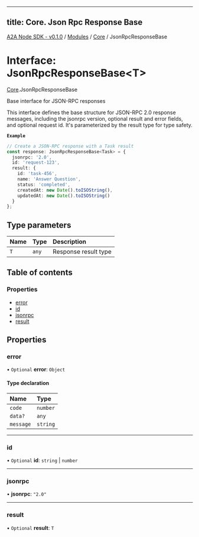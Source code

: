 
---
title: Core. Json Rpc Response Base
---

[A2A Node SDK - v0.1.0](/api-reference/README) / [Modules](/api-reference/modules) / [Core](/api-reference/modules/Core) / JsonRpcResponseBase

# Interface: JsonRpcResponseBase\<T\>

[Core](/api-reference/modules/Core).JsonRpcResponseBase

Base interface for JSON-RPC responses

This interface defines the base structure for JSON-RPC 2.0 response messages,
including the jsonrpc version, optional result and error fields, and optional
request id. It's parameterized by the result type for type safety.

**`Example`**

```typescript
// Create a JSON-RPC response with a Task result
const response: JsonRpcResponseBase<Task> = {
  jsonrpc: '2.0',
  id: 'request-123',
  result: {
    id: 'task-456',
    name: 'Answer Question',
    status: 'completed',
    createdAt: new Date().toISOString(),
    updatedAt: new Date().toISOString()
  }
};
```

## Type parameters

| Name | Type | Description |
| :------ | :------ | :------ |
| `T` | `any` | Response result type |

## Table of contents

### Properties

- [error](Core.JsonRpcResponseBase.md#error)
- [id](Core.JsonRpcResponseBase.md#id)
- [jsonrpc](Core.JsonRpcResponseBase.md#jsonrpc)
- [result](Core.JsonRpcResponseBase.md#result)

## Properties

### error

• `Optional` **error**: `Object`

#### Type declaration

| Name | Type |
| :------ | :------ |
| `code` | `number` |
| `data?` | `any` |
| `message` | `string` |

___

### id

• `Optional` **id**: `string` \| `number`

___

### jsonrpc

• **jsonrpc**: ``"2.0"``

___

### result

• `Optional` **result**: `T`
